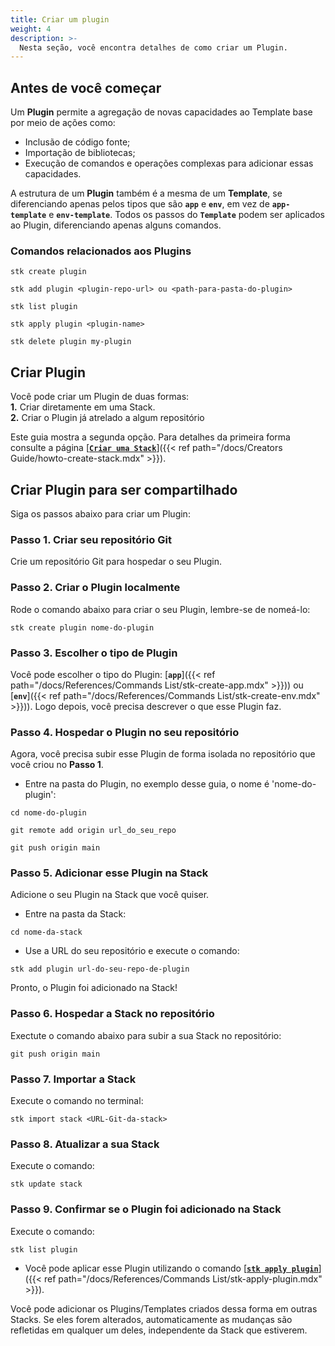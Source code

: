 ```yaml
---
title: Criar um plugin
weight: 4
description: >-
  Nesta seção, você encontra detalhes de como criar um Plugin.
---
```

## **Antes de você começar**

Um **Plugin** permite a agregação de novas capacidades ao Template base por meio de ações como:
- Inclusão de código fonte;
- Importação de bibliotecas;
- Execução de comandos e operações complexas para adicionar essas capacidades.

A estrutura de um **Plugin** também é a mesma de um **Template**, se diferenciando apenas pelos tipos que são **`app`** e **`env`**, em vez de **`app-template`** e **`env-template`**.
Todos os passos do **`Template`** podem ser aplicados ao Plugin, diferenciando apenas alguns comandos.

### **Comandos relacionados aos Plugins**
<tabs name="T1">
<tab title="1. Criar novos Plugins">

```
stk create plugin
```

</tab>
<tab title="2. Adicionar Plugins às Stack já criadas">

```
stk add plugin <plugin-repo-url> ou <path-para-pasta-do-plugin> 
```

</tab>
<tab title="3. Listar Plugins disponíveis">

```
stk list plugin
```

</tab>

<tab title="4. Aplicação para adicionar novas funcionalidades">

```
stk apply plugin <plugin-name>
```

</tab>

<tab title="5. Remover Plugins dentro de um projeto">

```
stk delete plugin my-plugin
```

</tab>
</tabs>

## **Criar Plugin**
Você pode criar um Plugin de duas formas:  
**1.** Criar diretamente em uma Stack.  
**2.** Criar o Plugin já atrelado a algum repositório  

Este guia mostra a segunda opção. Para detalhes da primeira forma consulte a página [<ins>**`Criar uma Stack`**</ins>]({{< ref path="/docs/Creators Guide/howto-create-stack.mdx" >}}).

## **Criar Plugin para ser compartilhado**  
Siga os passos abaixo para criar um Plugin:

### **Passo 1. Criar seu repositório Git** 
Crie um repositório Git para hospedar o seu Plugin. 

### **Passo 2. Criar o Plugin localmente**
Rode o comando abaixo para criar o seu Plugin, lembre-se de nomeá-lo:

```
stk create plugin nome-do-plugin
```
### **Passo 3. Escolher o tipo de Plugin** 
Você pode escolher o tipo do Plugin: [**`app`**]({{< ref path="/docs/References/Commands List/stk-create-app.mdx" >}})) ou [**`env`**]({{< ref path="/docs/References/Commands List/stk-create-env.mdx" >}})). Logo depois, você precisa descrever o que esse Plugin faz.

### **Passo 4. Hospedar o Plugin no seu repositório**
Agora, você precisa subir esse Plugin de forma isolada no repositório que você criou no **Passo 1**. 
- Entre na pasta do Plugin, no exemplo desse guia, o nome é 'nome-do-plugin': 

```
cd nome-do-plugin
```
```
git remote add origin url_do_seu_repo
```
```
git push origin main
```

### **Passo 5. Adicionar esse Plugin na Stack** 
Adicione o seu Plugin na Stack que você quiser. 

- Entre na pasta da Stack:
```
cd nome-da-stack
```
- Use a URL do seu repositório e execute o comando:
```
stk add plugin url-do-seu-repo-de-plugin
```
Pronto, o Plugin foi adicionado na Stack! 

### **Passo 6. Hospedar a Stack no repositório**
Exectute o comando abaixo para subir a sua Stack no repositório:
```
git push origin main 
```
### **Passo 7. Importar a Stack**
Execute o comando no terminal: 
```
stk import stack <URL-Git-da-stack>
```
### **Passo 8. Atualizar a sua Stack**
Execute o comando:
```
stk update stack
```
### **Passo 9. Confirmar se o Plugin foi adicionado na Stack**
Execute o comando:
```
stk list plugin
```
- Você pode aplicar esse Plugin utilizando o comando  [<ins>**`stk apply plugin`**</ins>]({{< ref path="/docs/References/Commands List/stk-apply-plugin.mdx" >}}).

<alert color="warning" >

Você pode adicionar os Plugins/Templates criados dessa forma em outras Stacks. Se eles forem alterados, automaticamente as mudanças são refletidas em qualquer um deles, independente da Stack que estiverem.
</alert>

